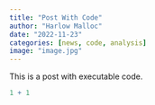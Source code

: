 ```yaml
---
title: "Post With Code"
author: "Harlow Malloc"
date: "2022-11-23"
categories: [news, code, analysis]
image: "image.jpg"
---
```


This is a post with executable code.

```r
1 + 1
```
